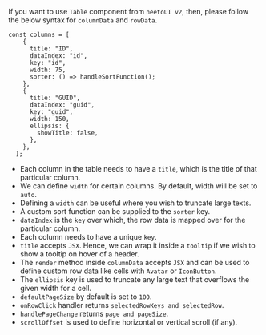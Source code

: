 If you want to use `Table` component from `neetoUI v2`, then, please follow the below syntax for `columnData` and `rowData`.

```
const columns = [
    {
      title: "ID",
      dataIndex: "id",
      key: "id",
      width: 75,
      sorter: () => handleSortFunction();
    },
    {
      title: "GUID",
      dataIndex: "guid",
      key: "guid",
      width: 150,
      ellipsis: {
        showTitle: false,
      },
    },
  ];
```

- Each column in the table needs to have a `title`, which is the title of that particular column.
- We can define `width` for certain columns. By default, width will be set to `auto`.
- Defining a `width` can be useful where you wish to truncate large texts.
- A custom sort function can be supplied to the `sorter` key.
- `dataIndex` is the `key` over which, the row data is mapped over for the particular column.
- Each column needs to have a unique `key`.
- `title` accepts `JSX`. Hence, we can wrap it inside a `tooltip` if we wish to show a tooltip on hover of a header.
- The `render` method inside `columnData` accepts `JSX` and can be used to define custom row data like cells with `Avatar` or `IconButton`.
- The `ellipsis` key is used to truncate any large text that overflows the given width for a cell.
- `defaultPageSize` by default is set to `100`.
- `onRowClick` handler returns `selectedRowKeys and selectedRow`.
- `handlePageChange` returns `page and pageSize`.
- `scrollOffset` is used to define horizontal or vertical scroll (if any).
